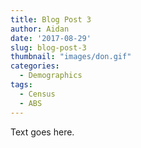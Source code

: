 ```yaml
---
title: Blog Post 3
author: Aidan
date: '2017-08-29'
slug: blog-post-3
thumbnail: "images/don.gif"
categories:
  - Demographics
tags:
  - Census
  - ABS
---
```


Text goes here.